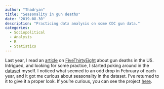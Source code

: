 ```yaml
---
author: "Thadryan"
title: "Seasonality in gun deaths"
date: "2019-08-30"
description: "Practicing data analysis on some CDC gun data."
categories:
  - Sociopolitical
  - Analysis
  - R
  - Statistics
---
```

Last year, I read an [article](https://fivethirtyeight.com/features/gun-deaths/) on [FiveThirtyEight](https://fivethirtyeight.com/) about gun deaths in the US. Intrigued, and looking for some practice, I started poking around in the [dataset](https://github.com/fivethirtyeight/guns-data) myself. I noticed what seemed to an odd drop in February of each year, and it got me curious about seasonality in the dataset. I've returned to it to give it a proper look. If you're curious, you can see the project [here](http://pythoninthewyld.com/wp-content/uploads/2019/08/Main.nb_.html).